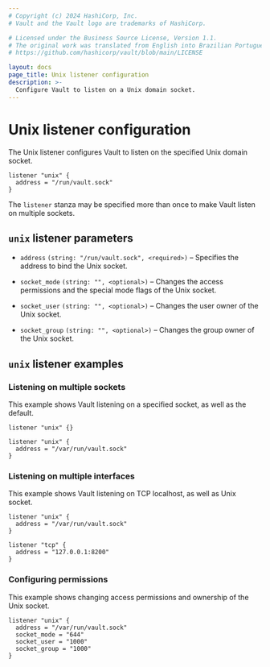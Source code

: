 ```yaml
---
# Copyright (c) 2024 HashiCorp, Inc.
# Vault and the Vault logo are trademarks of HashiCorp.

# Licensed under the Business Source License, Version 1.1.
# The original work was translated from English into Brazilian Portuguese.
# https://github.com/hashicorp/vault/blob/main/LICENSE

layout: docs
page_title: Unix listener configuration
description: >-
  Configure Vault to listen on a Unix domain socket.
---
```


# Unix listener configuration

The Unix listener configures Vault to listen on the specified Unix domain socket.

```hcl
listener "unix" {
  address = "/run/vault.sock"
}
```

The `listener` stanza may be specified more than once to make Vault listen on
multiple sockets.

## `unix` listener parameters
- `address` `(string: "/run/vault.sock", <required>)` – Specifies the address to bind the Unix socket.

- `socket_mode` `(string: "", <optional>)` – Changes the access
  permissions and the special mode flags of the Unix socket.

- `socket_user` `(string: "", <optional>)` – Changes the user owner of the Unix socket.

- `socket_group` `(string: "", <optional>)` – Changes the group owner of the Unix socket.


## `unix` listener examples

### Listening on multiple sockets

This example shows Vault listening on a specified socket, as well as the default.

```hcl
listener "unix" {}

listener "unix" {
  address = "/var/run/vault.sock"
}
```

### Listening on multiple interfaces

This example shows Vault listening on TCP localhost, as well as Unix socket.

```hcl
listener "unix" {
  address = "/var/run/vault.sock"
}

listener "tcp" {
  address = "127.0.0.1:8200"
}
```

### Configuring permissions
This example shows changing access permissions and ownership of the Unix socket.
```hcl
listener "unix" {
  address = "/var/run/vault.sock"
  socket_mode = "644"
  socket_user = "1000"
  socket_group = "1000"
}
```
